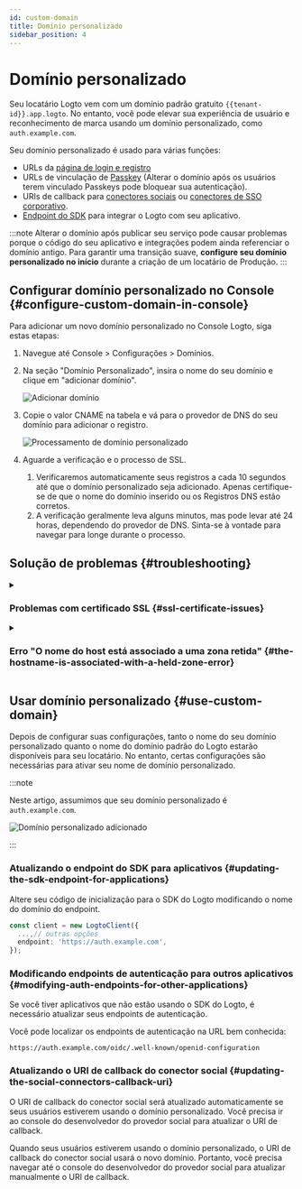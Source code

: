 ```yaml
---
id: custom-domain
title: Domínio personalizado
sidebar_position: 4
---
```


# Domínio personalizado

Seu locatário Logto vem com um domínio padrão gratuito `{{tenant-id}}.app.logto`. No entanto, você pode elevar sua experiência de usuário e reconhecimento de marca usando um domínio personalizado, como `auth.example.com`.

Seu domínio personalizado é usado para várias funções:

- URLs da [página de login e registro](/end-user-flows/sign-up-and-sign-in)
- URLs de vinculação de [Passkey](/end-user-flows/mfa/webauthn) (Alterar o domínio após os usuários terem vinculado Passkeys pode bloquear sua autenticação).
- URIs de callback para [conectores sociais](/connectors/social-connectors) ou [conectores de SSO corporativo](/connectors/enterprise-connectors).
- [Endpoint do SDK](/integrate-logto/application-data-structure#openid-provider-configuration-endpoint) para integrar o Logto com seu aplicativo.

:::note
Alterar o domínio após publicar seu serviço pode causar problemas porque o código do seu aplicativo e integrações podem ainda referenciar o domínio antigo. Para garantir uma transição suave, **configure seu domínio personalizado no início** durante a criação de um locatário de Produção.
:::

## Configurar domínio personalizado no Console \{#configure-custom-domain-in-console}

Para adicionar um novo domínio personalizado no Console Logto, siga estas etapas:

1. Navegue até <CloudLink to="/tenant-settings/domains">Console > Configurações > Domínios</CloudLink>.
2. Na seção "Domínio Personalizado", insira o nome do seu domínio e clique em "adicionar domínio".

   <img src="/img/assets/custom-domain-section.jpeg" alt="Adicionar domínio" />

3. Copie o valor CNAME na tabela e vá para o provedor de DNS do seu domínio para adicionar o registro.

   <img
     src="/img/assets/custom-domain-processing.jpeg"
     alt="Processamento de domínio personalizado"
   />

4. Aguarde a verificação e o processo de SSL.
   1. Verificaremos automaticamente seus registros a cada 10 segundos até que o domínio personalizado seja adicionado. Apenas certifique-se de que o nome do domínio inserido ou os Registros DNS estão corretos.
   2. A verificação geralmente leva alguns minutos, mas pode levar até 24 horas, dependendo do provedor de DNS. Sinta-se à vontade para navegar para longe durante o processo.

## Solução de problemas \{#troubleshooting}

<details>
<summary>

### Problemas com certificado SSL \{#ssl-certificate-issues}

</summary>

Se você encontrar problemas com o certificado SSL ao configurar seu domínio personalizado, isso pode estar relacionado a registros CAA na sua configuração DNS. Registros CAA especificam quais Autoridades Certificadoras (CAs) estão autorizadas a emitir certificados para seu domínio.

Para solucionar e resolver problemas de certificado SSL relacionados a registros CAA, consulte a [documentação da Cloudflare](https://developers.cloudflare.com/ssl/edge-certificates/caa-records/) sobre Registros CAA.

</details>

<details>
<summary>

### Erro "O nome do host está associado a uma zona retida" \{#the-hostname-is-associated-with-a-held-zone-error}

</summary>

Se você encontrar a mensagem de erro "O nome do host está associado a uma zona retida, por favor, entre em contato com o proprietário para remover a retenção" ao adicionar um domínio personalizado, isso significa que o domínio já está na zona Cloudflare e está configurado para o status "Zone Hold". Veja esta [documentação da Cloudflare](https://developers.cloudflare.com/fundamentals/setup/account/account-security/zone-holds/) para mais informações.

Para resolver este problema, você precisará liberar a retenção da zona. Siga o link acima para instruções sobre como liberar a retenção da zona na Cloudflare.

</details>

## Usar domínio personalizado \{#use-custom-domain}

Depois de configurar suas configurações, tanto o nome do seu domínio personalizado quanto o nome do domínio padrão do Logto estarão disponíveis para seu locatário. No entanto, certas configurações são necessárias para ativar seu nome de domínio personalizado.

:::note

Neste artigo, assumimos que seu domínio personalizado é `auth.example.com`.

<img src="/img/assets/custom-domain-added.jpeg" alt="Domínio personalizado adicionado" />

:::

### Atualizando o endpoint do SDK para aplicativos \{#updating-the-sdk-endpoint-for-applications}

Altere seu código de inicialização para o SDK do Logto modificando o nome do domínio do endpoint.

```typescript
const client = new LogtoClient({
  ...,// outras opções
  endpoint: 'https://auth.example.com',
});
```

### Modificando endpoints de autenticação para outros aplicativos \{#modifying-auth-endpoints-for-other-applications}

Se você tiver aplicativos que não estão usando o SDK do Logto, é necessário atualizar seus endpoints de autenticação.

Você pode localizar os endpoints de autenticação na URL bem conhecida:

```
https://auth.example.com/oidc/.well-known/openid-configuration
```

### Atualizando o URI de callback do conector social \{#updating-the-social-connectors-callback-uri}

O URI de callback do conector social será atualizado automaticamente se seus usuários estiverem usando o domínio personalizado. Você precisa ir ao console do desenvolvedor do provedor social para atualizar o URI de callback.

Quando seus usuários estiverem usando o domínio personalizado, o URI de callback do conector social usará o novo domínio. Portanto, você precisa navegar até o console do desenvolvedor do provedor social para atualizar manualmente o URI de callback.
